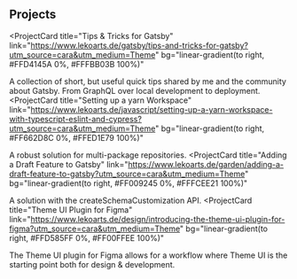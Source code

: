 ## Projects

<ProjectCard
  title="Tips & Tricks for Gatsby"
  link="https://www.lekoarts.de/gatsby/tips-and-tricks-for-gatsby?utm_source=cara&utm_medium=Theme"
  bg="linear-gradient(to right, #FFD4145A 0%, #FFFBB03B 100%)"
>
  A collection of short, but useful quick tips shared by me and the community
  about Gatsby. From GraphQL over local development to deployment.
</ProjectCard>
<ProjectCard
  title="Setting  up a yarn Workspace"
  link="https://www.lekoarts.de/javascript/setting-up-a-yarn-workspace-with-typescript-eslint-and-cypress?utm_source=cara&utm_medium=Theme"
  bg="linear-gradient(to right, #FF662D8C 0%, #FFED1E79 100%)"
>
  A robust solution for multi-package repositories.
</ProjectCard>
<ProjectCard
  title="Adding a Draft Feature to Gatsby"
  link="https://www.lekoarts.de/garden/adding-a-draft-feature-to-gatsby?utm_source=cara&utm_medium=Theme"
  bg="linear-gradient(to right, #FF009245 0%, #FFFCEE21 100%)"
>
  A solution with the createSchemaCustomization API.
</ProjectCard>
<ProjectCard
  title="Theme UI Plugin for Figma"
  link="https://www.lekoarts.de/design/introducing-the-theme-ui-plugin-for-figma?utm_source=cara&utm_medium=Theme"
  bg="linear-gradient(to right, #FFD585FF 0%, #FF00FFEE 100%)"
>
  The Theme UI plugin for Figma allows for a workflow where Theme UI is the
  starting point both for design & development.
</ProjectCard>
